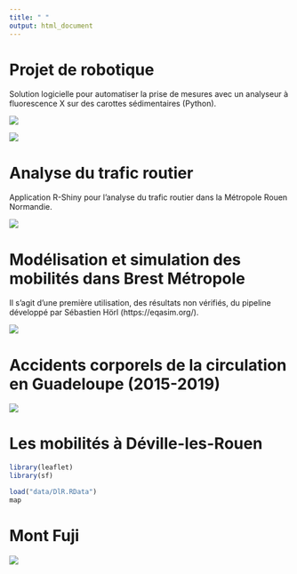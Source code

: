 ```yaml
---
title: " "
output: html_document
---
```


# **Projet de robotique**

Solution logicielle pour automatiser la prise de mesures avec un analyseur à fluorescence X sur des carottes sédimentaires (Python).

![](images/screen_1.png)

![](images/pipeline-removebg.png)

# **Analyse du trafic routier**

Application R-Shiny pour l'analyse du trafic routier dans la Métropole Rouen Normandie.

![](images/app_traffic.png)

# **Modélisation et simulation des mobilités dans Brest Métropole**

Il s'agit d'une première utilisation, des résultats non vérifiés, du pipeline développé par Sébastien Hörl (https://eqasim.org/).

![](images/animation.gif)

# **Accidents corporels de la circulation en Guadeloupe (2015-2019)**
![](images/accidents.gif)

# **Les mobilités à Déville-les-Rouen**

```r
library(leaflet)
library(sf)

load("data/DlR.RData")
map
```

# **Mont Fuji**
![](images/fuji.gif)
